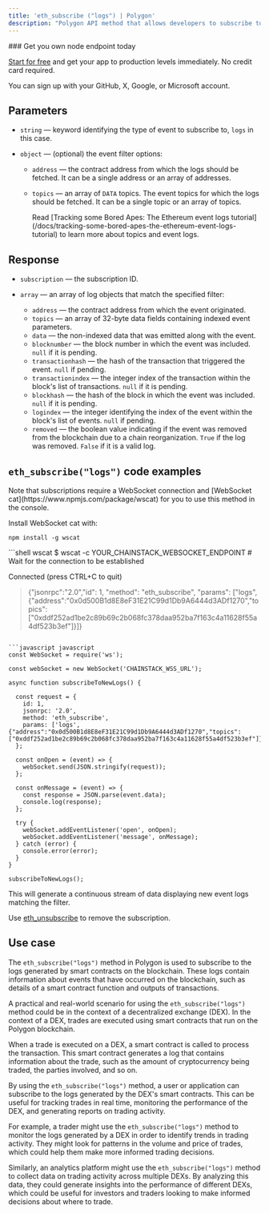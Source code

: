 ---
title: 'eth_subscribe ("logs") | Polygon'
description: "Polygon API method that allows developers to subscribe to real-time updates about new event logs on the Polygon blockchain. The application will receive notifications whenever new logs matching the filter are emitted." 
---

<Check>
  ### Get you own node endpoint today

  [Start for free](https://console.chainstack.com/) and get your app to production levels immediately. No credit card required.

  You can sign up with your GitHub, X, Google, or Microsoft account.
</Check>

## Parameters

* `string` — keyword identifying the type of event to subscribe to, `logs` in this case.

* `object` — (optional) the event filter options:

  * `address` — the contract address from which the logs should be fetched. It can be a single address or an array of addresses.

  * `topics` — an array of `DATA` topics. The event topics for which the logs should be fetched. It can be a single topic or an array of topics.

    <Info>
      Read [Tracking some Bored Apes: The Ethereum event logs tutorial](/docs/tracking-some-bored-apes-the-ethereum-event-logs-tutorial) to learn more about topics and event logs.
    </Info>

## Response

* `subscription` — the subscription ID.

* `array` — an array of log objects that match the specified filter:

  * `address` — the contract address from which the event originated.
  * `topics` — an array of 32-byte data fields containing indexed event parameters.
  * `data` — the non-indexed data that was emitted along with the event.
  * `blocknumber` — the block number in which the event was included. `null` if it is pending.
  * `transactionhash` — the hash of the transaction that triggered the event. `null` if pending.
  * `transactionindex` — the integer index of the transaction within the block's list of transactions. `null` if it is pending.
  * `blockhash` — the hash of the block in which the event was included. `null` if it is pending.
  * `logindex` — the integer identifying the index of the event within the block's list of events. `null` if pending.
  * `removed` — the boolean value indicating if the event was removed from the blockchain due to a chain reorganization. `True` if the log was removed. `False` if it is a valid log.

## `eth_subscribe("logs")` code examples

<Info>
  Note that subscriptions require a WebSocket connection and [WebSocket cat](https://www.npmjs.com/package/wscat) for you to use this method in the console.

  Install WebSocket cat with:

  `npm install -g wscat`
</Info>

<CodeGroup>
  ```shell wscat
  $ wscat -c YOUR_CHAINSTACK_WEBSOCKET_ENDPOINT
  # Wait for the connection to be established

  Connected (press CTRL+C to quit)

  > {"jsonrpc":"2.0","id": 1, "method": "eth_subscribe", "params": ["logs", {"address":"0x0d500B1d8E8eF31E21C99d1Db9A6444d3ADf1270","topics":["0xddf252ad1be2c89b69c2b068fc378daa952ba7f163c4a11628f55a4df523b3ef"]}]}
  ```

  ```javascript javascript
  const WebSocket = require('ws');

  const webSocket = new WebSocket('CHAINSTACK_WSS_URL');

  async function subscribeToNewLogs() {

    const request = {
      id: 1,
      jsonrpc: '2.0',
      method: 'eth_subscribe',
      params: ['logs', {"address":"0x0d500B1d8E8eF31E21C99d1Db9A6444d3ADf1270","topics":["0xddf252ad1be2c89b69c2b068fc378daa952ba7f163c4a11628f55a4df523b3ef"]}],
    };

    const onOpen = (event) => {
      webSocket.send(JSON.stringify(request));
    };

    const onMessage = (event) => {
      const response = JSON.parse(event.data);
      console.log(response);
    };

    try {
      webSocket.addEventListener('open', onOpen);
      webSocket.addEventListener('message', onMessage);
    } catch (error) {
      console.error(error);
    }
  }

  subscribeToNewLogs();
  ```
</CodeGroup>

This will generate a continuous stream of data displaying new event logs matching the filter.

Use [eth\_unsubscribe](/reference/polygon-native-unsubscribe) to remove the subscription.

## Use case

The `eth_subscribe("logs")` method in Polygon is used to subscribe to the logs generated by smart contracts on the blockchain. These logs contain information about events that have occurred on the blockchain, such as details of a smart contract function and outputs of transactions.

A practical and real-world scenario for using the `eth_subscribe("logs")` method could be in the context of a decentralized exchange (DEX). In the context of a DEX, trades are executed using smart contracts that run on the Polygon blockchain.

When a trade is executed on a DEX, a smart contract is called to process the transaction. This smart contract generates a log that contains information about the trade, such as the amount of cryptocurrency being traded, the parties involved, and so on.

By using the `eth_subscribe("logs")` method, a user or application can subscribe to the logs generated by the DEX's smart contracts. This can be useful for tracking trades in real time, monitoring the performance of the DEX, and generating reports on trading activity.

For example, a trader might use the `eth_subscribe("logs")` method to monitor the logs generated by a DEX in order to identify trends in trading activity. They might look for patterns in the volume and price of trades, which could help them make more informed trading decisions.

Similarly, an analytics platform might use the `eth_subscribe("logs")` method to collect data on trading activity across multiple DEXs. By analyzing this data, they could generate insights into the performance of different DEXs, which could be useful for investors and traders looking to make informed decisions about where to trade.
